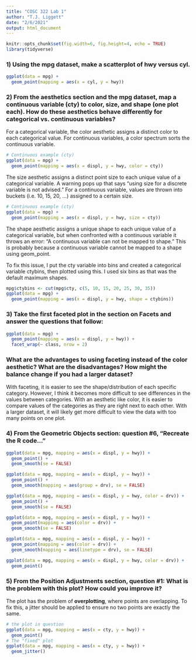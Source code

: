 ```yaml
---
title: "COSC 322 Lab 1"
author: "T.J. Liggett"
date: "2/6/2021"
output: html_document
---
```


```r
knitr::opts_chunk$set(fig.width=6, fig.height=4, echo = TRUE)
library(tidyverse)
```

### 1) Using the mpg dataset, make a scatterplot of hwy versus cyl.

```r
ggplot(data = mpg) +
  geom_point(mapping = aes(x = cyl, y = hwy))
```

### 2) From the aesthetics section and the mpg dataset, map a continuous variable (cty) to color, size, and shape (one plot each). How do these aesthetics behave differently for categorical vs. continuous variables?

For a categorical variable, the color aesthetic assigns a distinct color to each categorical value. For continuous variables, a color spectrum sorts the continuous variable. 

```r
# Continuous example (cty)
ggplot(data = mpg) +
  geom_point(mapping = aes(x = displ, y = hwy, color = cty))
```

The size aesthetic assigns a distinct point size to each unique value of a categorical variable. A warning pops up that says "using size for a discrete variable is not advised." For a continuous variable, values are thrown into buckets (i.e. 10, 15, 20, ...) assigned to a certain size.

```r
# Continuous example (cty)
ggplot(data = mpg) +
  geom_point(mapping = aes(x = displ, y = hwy, size = cty))
```

The shape aesthetic assigns a unique shape to each unique value of a categorical variable, but when confronted with a continuous variable it throws an error: "A continuous variable can not be mapped to shape." This is probably because a continuous variable cannot be mapped to a shape using geom_point.

To fix this issue, I put the cty variable into bins and created a categorical variable ctybins, then plotted using this. I used six bins as that was the default maximum shapes.

```r
mpg$ctybins <- cut(mpg$cty, c(5, 10, 15, 20, 25, 30, 35))
ggplot(data = mpg) +
  geom_point(mapping = aes(x = displ, y = hwy, shape = ctybins))
```



### 3) Take the first faceted plot in the section on Facets and answer the questions that follow:

```r
ggplot(data = mpg) + 
  geom_point(mapping = aes(x = displ, y = hwy)) + 
  facet_wrap(~ class, nrow = 2)
```

### What are the advantages to using faceting instead of the color aesthetic? What are the disadvantages? How might the balance change if you had a larger dataset?

With faceting, it is easier to see the shape/distribution of each specific category. However, I think it becomes more difficult to see differences in the values between categories. With an aesthetic like color, it is easier to compare values of the categories as they are right next to each other. With a larger dataset, it will likely get more difficult to view the data with too many points on one plot. 

### 4) From the Geometric Objects section:  question #6, “Recreate the R code…”

```r
ggplot(data = mpg, mapping = aes(x = displ, y = hwy)) +
  geom_point() +
  geom_smooth(se = FALSE)

ggplot(data = mpg, mapping = aes(x = displ, y = hwy)) +
  geom_point() +
  geom_smooth(mapping = aes(group = drv), se = FALSE)

ggplot(data = mpg, mapping = aes(x = displ, y = hwy, color = drv)) +
  geom_point() +
  geom_smooth(se = FALSE)

ggplot(data = mpg, mapping = aes(x = displ, y = hwy)) +
  geom_point(mapping = aes(color = drv)) +
  geom_smooth(se = FALSE)

ggplot(data = mpg, mapping = aes(x = displ, y = hwy)) +
  geom_point(mapping = aes(color = drv)) +
  geom_smooth(mapping = aes(linetype = drv), se = FALSE)

ggplot(data = mpg, mapping = aes(x = displ, y = hwy, color = drv)) +
  geom_point()
```

### 5)  From the Position Adjustments section, question #1: What is the problem with this plot? How could you improve it?

The plot has the problem of **overplotting**, where points are overlapping. To fix this, a jitter should be applied to ensure no two points are exactly the same.

```r
# the plot in question
ggplot(data = mpg, mapping = aes(x = cty, y = hwy)) + 
  geom_point()
# The "fixed" plot
ggplot(data = mpg, mapping = aes(x = cty, y = hwy)) + 
  geom_jitter()
```